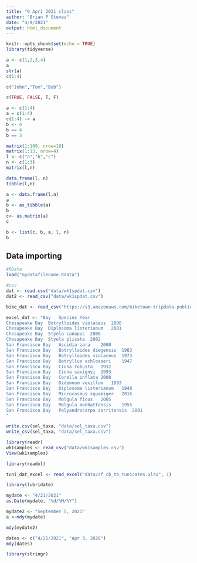 ```yaml
---
title: "9 Apri 2021 class"
author: "Brian P Steves"
date: "4/9/2021"
output: html_document
---
```


```r
knitr::opts_chunk$set(echo = TRUE)
library(tidyverse)


```


```r
a <- c(1,2,3,4)
a
str(a)
c(1:4)

c("John","Tom","Bob")

c(TRUE, FALSE, T, F)
```
```r

a <- c(1:4)
a = c(1:4)
c(1:4) -> a
b <- 4
b == 4
b == 3
```
```r
matrix(1:100, nrow=10)
matrix(1:13, nrow=4)
l <- c("a","b","c")
n <- c(1:3)
matrix(l,n)
```
```r
data.frame(l, n)
tibble(l,n)
```
```r
a <- data.frame(l,n)
a
b <- as_tibble(a)
b
c<- as.matrix(a)
c
```
```r
b <- list(c, b, a, l, n)
b
```
## Data importing
```r

#RData
load("mydatafilename.Rdata")

#csv
dat <- read.csv("data/wk1spdat.csv")
dat2 <- read_csv("data/wk1spdat.csv")

bike_dat <- read_csv("https://s3.amazonaws.com/biketown-tripdata-public/2016_07.csv")
```
```r
excel_dat <- "Bay	Species	Year
Chesapeake Bay	Botrylloides violaceus	2000
Chesapeake Bay	Diplosoma listerianum	2001
Chesapeake Bay	Styela canopus	2000
Chesapeake Bay	Styela plicata	2002
San Francisco Bay	Ascidia zara	2000
San Francisco Bay	Botrylloides diegensis	1983
San Francisco Bay	Botrylloides violaceus	1973
San Francisco Bay	Botryllus schlosseri	1947
San Francisco Bay	Ciona robusta	1932
San Francisco Bay	Ciona savignyi	1993
San Francisco Bay	Corella inflata	2008
San Francisco Bay	Didemnum vexillum	1993
San Francisco Bay	Diplosoma listerianum	1948
San Francisco Bay	Microcosmus squamiger	2016
San Francisco Bay	Molgula ficus	2005
San Francisco Bay	Molgula manhattensis	1955
San Francisco Bay	Polyandrocarpa zorritensis	2001
"
```

```r
write.csv(sel_taxa, "data/sel_taxa.csv")
write_csv(sel_taxa, "data/sel_taxa.csv")

library(readr)
wk1samples <- read_csv("data/wk1samples.csv")
View(wk1samples)

```


```r
library(readxl)

tuni_dat_excel <- read_excel("data/sf_cb_tb_tunicates.xlsx", 1)


```



```r
library(lubridate)

mydate <- "4/21/2021"
as.Date(mydate, "%d/%M/%Y")

mydate2 <- "September 5, 2021"
a <-mdy(mydate)

mdy(mydate2)

dates <- c("4/21/2021", "Apr 3, 2020")
mdy(dates)

```

```r
library(stringr)


```


